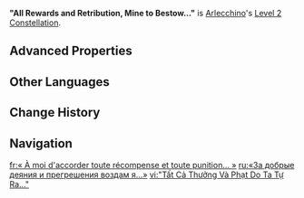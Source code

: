 {{Constellation Infobox
|image         = Constellation "All Rewards and Retribution, Mine to Bestow...".png
|character     = Arlecchino
|level         = 2
|description   = '''Blood-Debt Directives''' are now already Blood-Debt Due when first applied.<br>When Arlecchino absorbs such a Due, she unleashes Balemoon Bloodfire in front of her, dealing 900% of her ATK as {{Color|AoE Pyro DMG}} and increasing her All Elemental RES and Physical RES by 20% for 15s. This effect can trigger once every 10s.<br>You must first unlock the Passive Talent "Agony Alone May Be Repaid."
|scale_att1    = ATK
|scale_att2    = 
|utility1      = Pyro RES Increase
|utility2      = Hydro RES Increase
|utility3      = Anemo RES Increase
|utility4      = Electro RES Increase
|utility5      = Dendro RES Increase
|utility6      = Cryo RES Increase
|utility7      = Geo RES Increase
|utility8      = Physical RES Increase
|utility9      = Elemental RES Increase
|utility10     = Universal RES Increase
}}
'''"All Rewards and Retribution, Mine to Bestow..."''' is [[Arlecchino]]'s [[Level 2 Constellation]].
<!--
==Gameplay Notes==
-->
==Advanced Properties==
{{Advanced Properties
|title   = Balemoon Bloodfire
|gu      = 1U
|icdtag  = none
|poise   = 150
|impulse = 3
}}
<!--
==Preview==
{Preview
|file = "All Rewards and Retribution, Mine to Bestow..." Preview
}
-->
==Other Languages==
{{Other Languages
|en       = "All Rewards and Retribution, Mine to Bestow..."
|zhs      = 「所有的赏与罚皆自我出…」
|zhs_rm   = "Suǒyǒu de Shǎng yǔ Fá Jiē Zì Wǒ Chū..."
|zht      = 「所有的賞與罰皆自我出…」
|zht_rm   = "Suǒyǒu de Shǎng yǔ Fá Jiē Zì Wǒ Chū..."
|zh_tl    = "All Rewards and Punishments, Mine to Bestow..."
|ja       = 「あらゆる褒賞と罰は この手によるもの…」
|ja_rm    = "Arayuru Houshou to Batsu wa Kono te ni Yoru Mono..."
|ja_tl    = "All Rewards and Punishments Will Be Given by This Hand..."
|ko       = 「모든 상벌은 내가 내릴 것이다…」
|ko_rm    = 
|ko_tl    = 
|es       = Yo otorgaré toda recompensa y castigo
|es_tl    = I Will Grant All Recompense and Punishment
|fr       = « À moi d'accorder toute récompense et toute punition... »
|fr_tl    = "All Reward and All Punishment, Mine to Bestow..."
|ru       = «За добрые деяния и прегрешения воздам я...»
|ru_tl    = "For Good Deeds and Transgressions I Will Repay..."
|th       = "All Rewards and Retribution, Mine to Bestow..."
|vi       = "Tất Cả Thưởng Và Phạt Do Ta Tự Ra..."
|vi_tl    = 
|de       = „Jede Belohnung und Vergeltung wird von mir vergeben ...“
|de_tl    = "Every Reward and Retribution Will be Awarded by Me..."
|id       = "All Rewards and Retribution, Mine to Bestow..."
|pt       = "Todas as Recompensas e Retribuições são Minhas para Dar..."
|pt_tl    = 
|tr       = "Tüm Ödüller ve Cezalar Bendendir..."
|tr_tl    = 
|it       = "Sono io a conferire ogni punizione o ricompensa..."
|it_tl    = "I Am the One to Bestow Every Punishment or Reward..."
}}

==Change History==
{{Change History|4.6}}

==Navigation==
{{Talent Navbox|Arlecchino}}

[[fr:« À moi d'accorder toute récompense et toute punition... »]]
[[ru:«За добрые деяния и прегрешения воздам я...»]]
[[vi:"Tất Cả Thưởng Và Phạt Do Ta Tự Ra..."]]